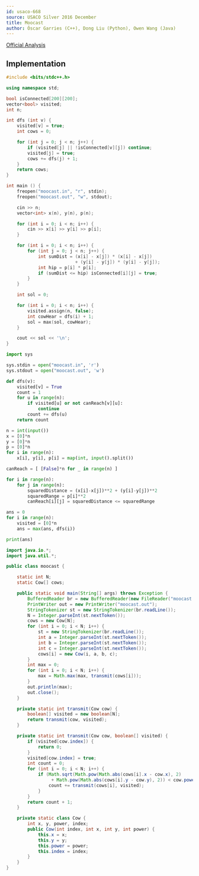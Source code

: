 ```yaml
---
id: usaco-668
source: USACO Silver 2016 December
title: Moocast
author: Óscar Garries (C++), Dong Liu (Python), Owen Wang (Java)
---
```


[Official Analysis](http://www.usaco.org/current/data/sol_moocast_silver_dec16.html)

<LanguageSection>
<CPPSection>

## Implementation

```cpp
#include <bits/stdc++.h>

using namespace std;

bool isConnected[200][200];
vector<bool> visited;
int n;

int dfs (int v) {
	visited[v] = true;
	int cows = 0;

	for (int j = 0; j < n; j++) {
		if (visited[j] || !isConnected[v][j]) continue;
		visited[j] = true;
		cows += dfs(j) + 1;
	}
	return cows;
}

int main () {
	freopen("moocast.in", "r", stdin);
	freopen("moocast.out", "w", stdout);

	cin >> n;
	vector<int> x(n), y(n), p(n);

	for (int i = 0; i < n; i++) {
		cin >> x[i] >> y[i] >> p[i];
	}

	for (int i = 0; i < n; i++) {
		for (int j = 0; j < n; j++) {
			int sumDist = (x[i] - x[j]) * (x[i] - x[j])
						  + (y[i] - y[j]) * (y[i] - y[j]);
			int hip = p[i] * p[i];
			if (sumDist <= hip) isConnected[i][j] = true;
		}
	}

	int sol = 0;

	for (int i = 0; i < n; i++) {
		visited.assign(n, false);
		int cowHear = dfs(i) + 1;
		sol = max(sol, cowHear);
	}

	cout << sol << '\n';
}
```

</CPPSection>

<PySection>

```py
import sys

sys.stdin = open("moocast.in", 'r')
sys.stdout = open("moocast.out", 'w')

def dfs(v):
	visited[v] = True
	count = 1
	for u in range(n):
		if visited[u] or not canReach[v][u]:
			continue
		count += dfs(u)
	return count

n = int(input())
x = [0]*n
y = [0]*n
p = [0]*n
for i in range(n):
	x[i], y[i], p[i] = map(int, input().split())

canReach = [ [False]*n for _ in range(n) ]

for i in range(n):
	for j in range(n):
		squaredDistance = (x[i]-x[j])**2 + (y[i]-y[j])**2
		squaredRange = p[i]**2
		canReach[i][j] = squaredDistance <= squaredRange

ans = 0
for i in range(n):
	visited = [0]*n
	ans = max(ans, dfs(i))

print(ans)
```

</PySection>

<JavaSection>

```java
import java.io.*;
import java.util.*;

public class moocast {

	static int N;
	static Cow[] cows;

	public static void main(String[] args) throws Exception {
		BufferedReader br = new BufferedReader(new FileReader("moocast.in"));
		PrintWriter out = new PrintWriter("moocast.out");
		StringTokenizer st = new StringTokenizer(br.readLine());
		N = Integer.parseInt(st.nextToken());
		cows = new Cow[N];
		for (int i = 0; i < N; i++) {
			st = new StringTokenizer(br.readLine());
			int a = Integer.parseInt(st.nextToken());
			int b = Integer.parseInt(st.nextToken());
			int c = Integer.parseInt(st.nextToken());
			cows[i] = new Cow(i, a, b, c);
		}
		int max = 0;
		for (int i = 0; i < N; i++) {
			max = Math.max(max, transmit(cows[i]));
		}
		out.println(max);
		out.close();
	}

	private static int transmit(Cow cow) {
		boolean[] visited = new boolean[N];
		return transmit(cow, visited);
	}

	private static int transmit(Cow cow, boolean[] visited) {
		if (visited[cow.index]) {
			return 0;
		}
		visited[cow.index] = true;
		int count = 0;
		for (int i = 0; i < N; i++) {
			if (Math.sqrt(Math.pow(Math.abs(cows[i].x - cow.x), 2)
			     + Math.pow(Math.abs(cows[i].y - cow.y), 2)) < cow.power) {
				count += transmit(cows[i], visited);
			}
		}
		return count + 1;
	}

	private static class Cow {
		int x, y, power, index;
		public Cow(int index, int x, int y, int power) {
			this.x = x;
			this.y = y;
			this.power = power;
			this.index = index;
		}
	}
}
```

</JavaSection>

</LanguageSection>
